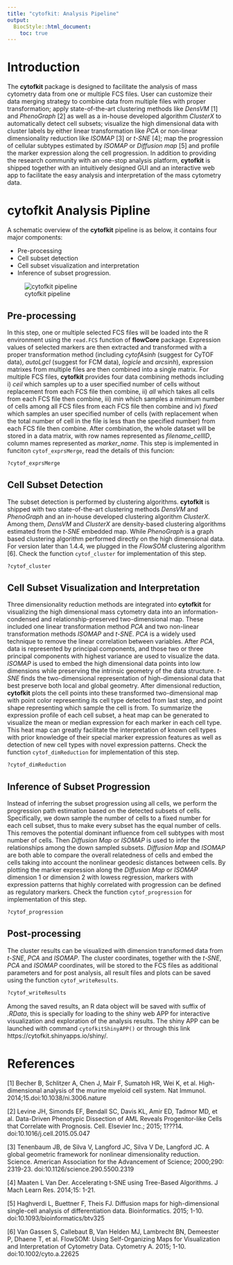 ```yaml
---
title: "cytofkit: Analysis Pipeline"
output:
  BiocStyle::html_document:
    toc: true
---
```

<!--
%% \VignetteEngine{knitr::rmarkdown}
%\VignetteIndexEntry{Analysis Pipeline}
-->


# Introduction

The **cytofkit** package is designed to facilitate the analysis of mass cytometry data from one or multiple FCS files. User can customize their data merging strategy to combine data from multiple files with proper transformation; apply state-of-the-art clustering methods like *DensVM* [1] and *PhenoGraph* [2] as well as a in-house developed algorithm *ClusterX* to automatically detect cell subsets; visualize the high dimensional data with cluster labels by either linear transformation like *PCA* or non-linear dimensionality reduction like *ISOMAP* [3] or *t-SNE* [4]; map the progression of cellular subtypes estimated by *ISOMAP* or *Diffusion map* [5] and profile the marker expression along the cell progression. In 
addition to providing the research community with an one-stop analysis platform, **cytofkit** is shipped together with an intuitively designed GUI and an interactive web app to facilitate the easy analysis and interpretation of the mass cytometry data. 

           
# **cytofkit** Analysis Pipline

A schematic overview of the **cytofkit** pipeline is as below, it contains four major components: 

- Pre-processing
- Cell subset detection
- Cell subset visualization and interpretation
- Inference of subset progression. 

![cytofkit pipeline](cytofkit_pipeline.png)
               

## Pre-processing

In this step, one or multiple selected FCS files will be loaded into the R environment using the 
`read.FCS` function of **flowCore** package. Expression values of selected markers are then extracted and transformed with a proper transformation method (including *cytofAsinh* (suggest for CyTOF data), *autoLgcl* (suggest for FCM data), *logicle* and *arcsinh*), expression matrixes from multiple files are then combined into a single matrix. For multiple FCS files, **cytofkit** provides four data combining methods including i) *ceil* which samples up to a user specified number of cells without replacement from each FCS file then combine, ii) *all* which takes all cells from each FCS file then combine, iii) *min* which samples a minimum number of cells among all FCS files from each FCS file then combine and iv) *fixed* which samples an user specified number of cells (with replacement when the total number of cell in the file is less than the specified number) from each FCS file then combine. After combination, the whole dataset will be stored in a data matrix, with row names represented as *filename_cellID*, column mames represented as *marker_name<marker_desc>*.
This step is implemented in funciton `cytof_exprsMerge`, read the details of this funcion:

```r
?cytof_exprsMerge
```


## Cell Subset Detection

The subset detection is performed by clustering algorithms. **cytofkit** is shipped with two 
state-of-the-art clustering methods *DensVM* and *PhenoGraph* and an in-house developed clustering 
algorithm *ClusterX*. Among them, *DensVM* and *ClusterX* are density-based clustering algorithms 
estimated from the *t-SNE* embedded map. While *PhenoGraph* is a graph based clustering algorithm 
performed directly on the high dimensional data. For version later than 1.4.4, we plugged in the *FlowSOM* clustering algorithm [6]. Check the function `cytof_cluster` for implementation of this step.

```r
?cytof_cluster
```

  
## Cell Subset Visualization and Interpretation 

Three dimensionality reduction methods are integrated into **cytofkit** for visualizing the high 
dimensional mass cytometry data into an information-condensed and relationship-preserved 
two-dimensional map. These included one linear transformation method *PCA* and two non-linear 
transformation methods *ISOMAP* and *t-SNE*. *PCA* is a widely used technique to remove the linear correlation between variables. After *PCA*, data is represented by principal components, and those 
two or three principal components with highest variance are used to visualize the data. *ISOMAP* is 
used to embed the high dimensional data points into low dimensions while preserving the intrinsic 
geometry of the data structure. *t-SNE* finds the two-dimensional representation of high-dimensional
data that best preserve both local and global geometry. After dimensional reduction, **cytofkit** plots the cell points into these transformed two-dimensional map with point color representing its
cell type detected from last step, and point shape representing which sample the cell is from. To 
summarize the expression profile of each cell subset, a heat map can be generated to visualize the
mean or median expression for each marker in each cell type. This heat map can greatly facilitate 
the interpretation of known cell types with prior knowledge of their special marker expression 
features as well as detection of new cell types with novel expression patterns. Check the function
`cytof_dimReduction` for implementation of this step.

```r
?cytof_dimReduction
```


## Inference of Subset Progression

Instead of inferring the subset progression using all cells, we perform the progression path 
estimation based on the detected subsets of cells.  Specifically, we down sample the number of 
cells to a fixed number for each cell subset, thus to make every subset has the equal number of 
cells. This removes the potential dominant influence from cell subtypes with most number of 
cells. Then *Diffusion Map* or *ISOMAP* is used to infer the relationships among the down sampled subsets. *Diffusion Map* and  *ISOMAP* are both
able to compare the overall relatedness of cells and embed the cells taking into account the nonlinear geodesic distances between cells. By plotting the marker expression along the *Diffusion Map* or *ISOMAP* dimension 1 or dimension 2 with lowess regression, markers with expression patterns that highly correlated with progression can be defined as regulatory markers. Check the function `cytof_progression` for implementation of this step.

```r
?cytof_progression
```


## Post-processing

The cluster results can be visualized with dimension transformed data from *t-SNE*, *PCA* and *ISOMAP*. The cluster coordinates, together with the *t-SNE*, *PCA* and *ISOMAP* coordinates, will be stored to the FCS files as additional parameters and for post analysis, all result files and plots can be saved using the function `cytof_writeResults`.

```r
?cytof_writeResults
```

Among the saved results, an R data object will be saved with suffix of *.RData*, this is specially for loading to the shiny web APP for interactive visualization and exploration of the analysis results. The shiny APP can be launched with command `cytofkitShinyAPP()` or through this link https://cytofkit.shinyapps.io/shiny/.
             
# References

[1] Becher B, Schlitzer A, Chen J, Mair F, Sumatoh HR, Wei K, et al. High-dimensional analysis of the murine myeloid cell system. Nat Immunol. 2014;15.doi:10.1038/ni.3006.nature

[2] Levine JH, Simonds EF, Bendall SC, Davis KL, Amir ED, Tadmor MD, et al. Data-Driven Phenotypic Dissection of AML Reveals Progenitor-like Cells that Correlate with Prognosis. Cell. Elsevier Inc.; 2015; 1???14. doi:10.1016/j.cell.2015.05.047

[3] Tenenbaum JB, de Silva V, Langford JC, Silva V De, Langford JC. A global geometric framework for nonlinear dimensionality reduction. Science. American Association for the Advancement of Science; 2000;290: 2319-23. doi:10.1126/science.290.5500.2319

[4] Maaten L Van Der. Accelerating t-SNE using Tree-Based Algorithms. J Mach Learn Res. 2014;15: 1-21.

[5] Haghverdi L, Buettner F, Theis FJ. Diffusion maps for high-dimensional single-cell analysis of differentiation data. Bioinformatics. 2015; 1-10. doi:10.1093/bioinformatics/btv325

[6] Van Gassen S, Callebaut B, Van Helden MJ, Lambrecht BN, Demeester P, Dhaene T, et al. FlowSOM: Using Self-Organizing Maps for Visualization and Interpretation of Cytometry Data. Cytometry A. 2015; 1-10. doi:10.1002/cyto.a.22625